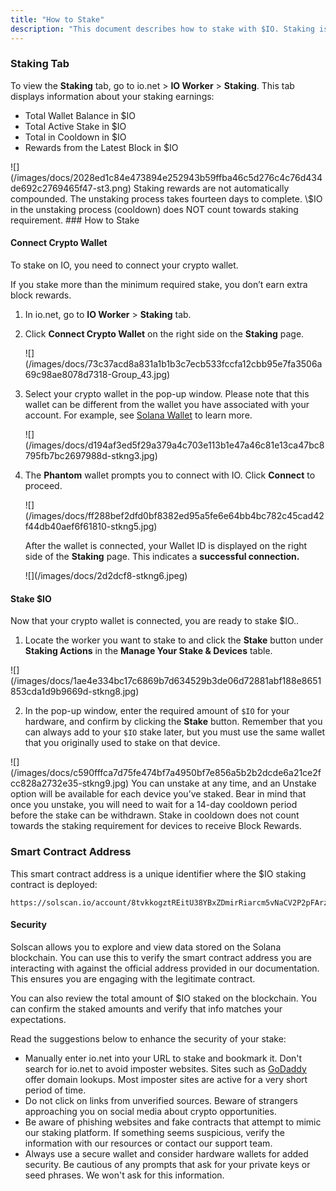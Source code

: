 ```yaml
---
title: "How to Stake"
description: "This document describes how to stake with $IO. Staking is a crucial component of our network security and efficiency. For general information about staking, see ."
---
```


### Staking Tab

To view the **Staking** tab, go to io.net > **IO Worker** > **Staking**. This tab displays information about your staking earnings:

* Total Wallet Balance in \$IO
* Total Active Stake in \$IO
* Total in Cooldown in \$IO
* Rewards from the Latest Block in \$IO

<Frame>
![](/images/docs/2028ed1c84e473894e252943b59ffba46c5d276c4c76d434de692c2769465f47-st3.png)
</Frame>

<Info>
Staking rewards are not automatically compounded. The unstaking process takes fourteen days to complete. \$IO in the unstaking process (cooldown) does NOT count towards staking requirement.
</Info>
### How to Stake

#### Connect Crypto Wallet

To stake on IO, you need to connect your crypto wallet.

<Info>
If you stake more than the minimum required stake, you don’t earn extra block rewards.
</Info>

1. In io.net, go to **IO Worker** > **Staking** tab.

2. Click **Connect Crypto Wallet** on the right side on the **Staking** page.

   <Frame>
   ![](/images/docs/73c37acd8a831a1b1b3c7ecb533fccfa12cbb95e7fa3506a69c98ae8078d7318-Group_43.jpg)
   </Frame>

3. Select your crypto wallet in the pop-up window. Please note that this wallet can be different from the wallet you have associated with your account. For example, see [Solana Wallet](/docs/solana) to learn more.

   <Frame>
   ![](/images/docs/d194af3ed5f29a379a4c703e113b1e47a46c81e13ca47bc8795fb7bc2697988d-stkng3.jpg)
   </Frame>

4. The **Phantom** wallet prompts you to connect with IO. Click **Connect** to proceed.

   <Frame>
   ![](/images/docs/ff288bef2dfd0bf8382ed95a5fe6e64bb4bc782c45cad42f44db40aef6f61810-stkng5.jpg)
   </Frame>

   After the wallet is connected, your Wallet ID is displayed on the right side of the **Staking** page. This indicates a **successful connection.**

   <Frame>
   ![](/images/docs/2d2dcf8-stkng6.jpeg)
   </Frame>

#### Stake \$IO

Now that your crypto wallet is connected, you are ready to stake \$IO..

1. Locate the worker you want to stake to and click the **Stake** button under **Staking Actions** in the **Manage Your Stake & Devices** table.

<Frame>
![](/images/docs/1ae4e334bc17c6869b7d634529b3de06d72881abf188e8651853cda1d9b9669d-stkng8.jpg)
</Frame>

2. In the pop-up window, enter the required amount of `$IO` for your hardware, and confirm by clicking the **Stake** button. Remember that you can always add to your `$IO` stake later, but you must use the same wallet that you originally used to stake on that device.

<Frame>
![](/images/docs/c590fffca7d75fe474bf7a4950bf7e856a5b2b2dcde6a21ce2fcc828a2732e35-stkng9.jpg)
</Frame>

<Info>
You can unstake at any time, and an Unstake option will be available for each device you’ve staked. Bear in mind that once you unstake, you will need to wait for a 14-day cooldown period before the stake can be withdrawn. Stake in cooldown does not count towards the staking requirement for devices to receive Block Rewards.
</Info>

### Smart Contract Address

This smart contract address is a unique identifier where the \$IO staking contract is deployed:

```
https://solscan.io/account/8tvkkogztREitU38YBxZDmirRiarcm5vNaCV2P2pFArz 
```

#### Security

Solscan allows you to explore and view data stored on the Solana blockchain. You can use this to verify the smart contract address you are interacting with against the official address provided in our documentation. This ensures you are engaging with the legitimate contract.

You can also review the total amount of \$IO staked on the blockchain. You can confirm the staked amounts and verify that info matches your expectations.

Read the suggestions below to enhance the security of your stake:

* Manually enter io.net into your URL to stake and bookmark it. Don't search for io.net to avoid imposter websites. Sites such as [GoDaddy](https://www.godaddy.com/whois) offer domain lookups. Most imposter sites are active for a very short period of time.
* Do not click on links from unverified sources. Beware of strangers approaching you on social media about crypto opportunities.
* Be aware of phishing websites and fake contracts that attempt to mimic our staking platform. If something seems suspicious, verify the information with our resources or contact our support team.
* Always use a secure wallet and consider hardware wallets for added security. Be cautious of any prompts that ask for your private keys or seed phrases. We won't ask for this information.

